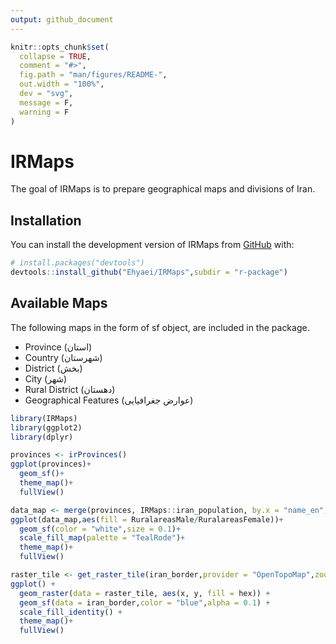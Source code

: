```yaml
---
output: github_document
---
```


<!-- README.md is generated from README.Rmd. Please edit that file -->

```r
knitr::opts_chunk$set(
  collapse = TRUE,
  comment = "#>",
  fig.path = "man/figures/README-",
  out.width = "100%",
  dev = "svg",
  message = F,
  warning = F
)
```

# IRMaps

<!-- badges: start -->
<!-- badges: end -->

The goal of IRMaps is to prepare geographical maps and divisions of Iran.

## Installation

You can install the development version of IRMaps from [GitHub](https://github.com/) with:

``` r
# install.packages("devtools")
devtools::install_github("Ehyaei/IRMaps",subdir = "r-package")
```
## Available Maps

The following maps in the form of sf object, are included in the package.

- Province (استان)
- Country (شهرستان)
- District (بخش)
- City (شهر)
- Rural District (دهستان)
- Geographical Features (عوارض جغرافیایی)


```r
library(IRMaps)
library(ggplot2)
library(dplyr)

provinces <- irProvinces()
ggplot(provinces)+
  geom_sf()+
  theme_map()+
  fullView()
```

```r
data_map <- merge(provinces, IRMaps::iran_population, by.x = "name_en", by.y = "Province") 
ggplot(data_map,aes(fill = RuralareasMale/RuralareasFemale))+
  geom_sf(color = "white",size = 0.1)+
  scale_fill_map(palette = "TealRode")+
  theme_map()+
  fullView()
```


```r
raster_tile <- get_raster_tile(iran_border,provider = "OpenTopoMap",zoom = 6)
ggplot() +
  geom_raster(data = raster_tile, aes(x, y, fill = hex)) +
  geom_sf(data = iran_border,color = "blue",alpha = 0.1) +
  scale_fill_identity() +
  theme_map()+
  fullView()
```

